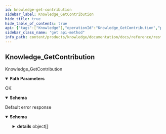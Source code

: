 ```yaml
---
id: knowledge-get-contribution
sidebar_label: Knowledge_GetContribution
hide_title: true
hide_table_of_contents: true
api: {"tags":["Knowledge"],"operationId":"Knowledge_GetContribution","parameters":[{"name":"user","in":"path","description":"The user id.","required":true,"schema":{"type":"string"}},{"name":"contribution","in":"path","description":"The contribution id.","required":true,"schema":{"type":"string"}}],"responses":{"200":{"description":"OK","content":{"application/json":{"schema":{"required":["name"],"type":"object","properties":{"name":{"type":"string","description":"The resource name of the contribution. Required resource name"},"reviewer":{"readOnly":true,"type":"string","description":"Who reviewed (accepting or rejecting) the contribution. Null if the contribution is still in reviewing phase"},"state":{"readOnly":true,"enum":["PENDING","APPROVED","REJECTED","DRAFT"],"type":"string","description":"The state of the contribution","format":"enum"},"displayName":{"type":"string","description":"Arbitrary human readible contribution"},"generation":{"readOnly":true,"type":"integer","description":"Incremental value which specifies how many times the contribution has been reviewed.","format":"int32"},"createTime":{"readOnly":true,"type":"string","description":"When the album was created.","format":"date-time"},"updateTime":{"readOnly":true,"type":"string","description":"When the album was updated.","format":"date-time"},"reviewTime":{"readOnly":true,"type":"string","description":"When the album was reviewed.","format":"date-time"}},"description":"Contribution is the overall reppresentation of the contribution"}}}},"default":{"description":"Default error response","content":{"application/json":{"schema":{"type":"object","properties":{"code":{"type":"integer","description":"The status code, which should be an enum value of [google.rpc.Code][google.rpc.Code].","format":"int32"},"message":{"type":"string","description":"A developer-facing error message, which should be in English. Any user-facing error message should be localized and sent in the [google.rpc.Status.details][google.rpc.Status.details] field, or localized by the client."},"details":{"type":"array","items":{"type":"object","properties":{"@type":{"type":"string","description":"The type of the serialized message."}},"additionalProperties":true,"description":"Contains an arbitrary serialized message along with a @type that describes the type of the serialized message."},"description":"A list of messages that carry the error details.  There is a common set of message types for APIs to use."}},"description":"The `Status` type defines a logical error model that is suitable for different programming environments, including REST APIs and RPC APIs. It is used by [gRPC](https://github.com/grpc). Each `Status` message contains three pieces of data: error code, error message, and error details. You can find out more about this error model and how to work with it in the [API Design Guide](https://cloud.google.com/apis/design/errors)."}}}}},"description":"Knowledge_GetContribution","method":"get","path":"/v1alpha1/users/{user}/contributions/{contribution}","servers":[{"url":"https://knowledge.animeapis.com"}],"info":{"title":"animeshon.knowledge","version":"v1alpha1"},"postman":{"name":"Knowledge Get Contribution","description":{"type":"text/plain"},"url":{"path":["v1alpha1","users",":user","contributions",":contribution"],"host":["{{baseUrl}}"],"query":[],"variable":[{"disabled":false,"description":{"content":"(Required) The user id.","type":"text/plain"},"type":"any","value":"","key":"user"},{"disabled":false,"description":{"content":"(Required) The contribution id.","type":"text/plain"},"type":"any","value":"","key":"contribution"}]},"header":[{"key":"Accept","value":"application/json"}],"method":"GET"}}
sidebar_class_name: "get api-method"
info_path: content/products/knowledge/documentation/docs/reference/rest/v1alpha1/animeshon-knowledge
---
```



## Knowledge_GetContribution



Knowledge_GetContribution

<details style={{"marginBottom":"1rem"}} data-collapsed={false} open={true}><summary style={{}}><strong>Path Parameters</strong></summary><div><ul><ParamsItem className={"paramsItem"} param={{"name":"user","in":"path","description":"The user id.","required":true,"schema":{"type":"string"}}}></ParamsItem><ParamsItem className={"paramsItem"} param={{"name":"contribution","in":"path","description":"The contribution id.","required":true,"schema":{"type":"string"}}}></ParamsItem></ul></div></details><div><ApiTabs><TabItem label={"200"} value={"200"}><div>

OK

</div><div><details style={{}} data-collapsed={false} open={true}><summary style={{"textAlign":"left"}}><strong>Schema</strong></summary><div style={{"textAlign":"left","marginLeft":"1rem"}}></div><ul style={{"marginLeft":"1rem"}}><SchemaItem collapsible={false} name={"name"} required={true} schemaDescription={"The resource name of the contribution. Required resource name"} schemaName={"string"} qualifierMessage={undefined}></SchemaItem><SchemaItem collapsible={false} name={"reviewer"} required={false} schemaDescription={"Who reviewed (accepting or rejecting) the contribution. Null if the contribution is still in reviewing phase"} schemaName={"string"} qualifierMessage={undefined}></SchemaItem><SchemaItem collapsible={false} name={"state"} required={false} schemaDescription={"The state of the contribution"} schemaName={"enum"} qualifierMessage={"**Possible values:** [`PENDING`, `APPROVED`, `REJECTED`, `DRAFT`]"}></SchemaItem><SchemaItem collapsible={false} name={"displayName"} required={false} schemaDescription={"Arbitrary human readible contribution"} schemaName={"string"} qualifierMessage={undefined}></SchemaItem><SchemaItem collapsible={false} name={"generation"} required={false} schemaDescription={"Incremental value which specifies how many times the contribution has been reviewed."} schemaName={"int32"} qualifierMessage={undefined}></SchemaItem><SchemaItem collapsible={false} name={"createTime"} required={false} schemaDescription={"When the album was created."} schemaName={"date-time"} qualifierMessage={undefined}></SchemaItem><SchemaItem collapsible={false} name={"updateTime"} required={false} schemaDescription={"When the album was updated."} schemaName={"date-time"} qualifierMessage={undefined}></SchemaItem><SchemaItem collapsible={false} name={"reviewTime"} required={false} schemaDescription={"When the album was reviewed."} schemaName={"date-time"} qualifierMessage={undefined}></SchemaItem></ul></details></div></TabItem><TabItem label={"default"} value={"default"}><div>

Default error response

</div><div><details style={{}} data-collapsed={false} open={true}><summary style={{"textAlign":"left"}}><strong>Schema</strong></summary><div style={{"textAlign":"left","marginLeft":"1rem"}}></div><ul style={{"marginLeft":"1rem"}}><SchemaItem collapsible={false} name={"code"} required={false} schemaDescription={"The status code, which should be an enum value of [google.rpc.Code][google.rpc.Code]."} schemaName={"int32"} qualifierMessage={undefined}></SchemaItem><SchemaItem collapsible={false} name={"message"} required={false} schemaDescription={"A developer-facing error message, which should be in English. Any user-facing error message should be localized and sent in the [google.rpc.Status.details][google.rpc.Status.details] field, or localized by the client."} schemaName={"string"} qualifierMessage={undefined}></SchemaItem><SchemaItem collapsible={true} className={"schemaItem"}><details style={{}}><summary style={{}}><strong>details</strong><span style={{"opacity":"0.6"}}> object[]</span></summary><div style={{"marginLeft":"1rem"}}><div style={{"marginTop":".5rem","marginBottom":".5rem"}}>

A list of messages that carry the error details.  There is a common set of message types for APIs to use.

</div><ul><SchemaItem collapsible={false} name={"@type"} required={false} schemaDescription={"The type of the serialized message."} schemaName={"string"} qualifierMessage={undefined}></SchemaItem></ul></div></details></SchemaItem></ul></details></div></TabItem></ApiTabs></div>
      